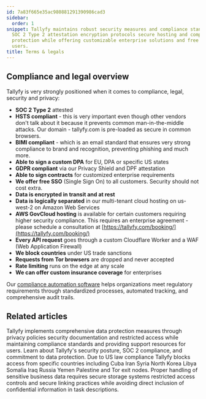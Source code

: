 ```yaml
---
id: 7a83f665e35ac980881291390986cad3
sidebar:
  order: 1
snippet: Tallyfy maintains robust security measures and compliance standards including
  SOC 2 Type 2 attestation encryption protocols secure hosting and comprehensive data
  protection while offering customizable enterprise solutions and free SSO for all
  users.
title: Terms & legals
---
```


## Compliance and legal overview

Tallyfy is very strongly positioned when it comes to compliance, legal, security and privacy:

* **SOC 2 Type 2** attested
* **HSTS compliant** - this is very important even though other vendors don't talk about it because it prevents common man-in-the-middle attacks. Our domain - tallyfy.com is pre-loaded as secure in common browsers.
* **BIMI compliant** - which is an email standard that ensures very strong compliance to brand and recognition, preventing phishing and much more.
* **Able to sign a custom DPA** for EU, DPA or specific US states
* **GDPR compliant** via our Privacy Shield and DPF attestation
* **Able to sign contracts** for customized enterprise requirements
* **We offer free SSO** (Single Sign On) to all customers. Security should not cost extra.
* **Data is encrypted in transit and at rest**
* **Data is logically separated** in our multi-tenant cloud hosting on us-west-2 on Amazon Web Services
* **AWS GovCloud hosting** is available for certain customers requiring higher security compliance. This requires an enterprise agreement - please schedule a consultation at [https://tallyfy.com/booking/](https://tallyfy.com/booking/)
* **Every API request** goes through a custom Cloudflare Worker and a WAF (Web Application Firewall)
* **We block countries** under US trade sanctions
* **Requests from Tor browsers** are dropped and never accepted
* **Rate limiting** runs on the edge at any scale
* **We can offer custom insurance coverage** for enterprises

Our [compliance automation software](https://tallyfy.com/solutions/compliance-automation-software/) helps organizations meet regulatory requirements through standardized processes, automated tracking, and comprehensive audit trails.


<PageTree />


## Related articles
<CardGrid>
<LinkTitleCard header="<b>Terms Legals > Tallyfy's privacy policy</b>" href="/products/pro/miscellaneous/terms-legals/where-can-i-find-tallyfys-privacy-policy/" > Tallyfy implements comprehensive data protection measures through privacy policies security documentation and restricted access while maintaining compliance standards and providing support resources for users. </LinkTitleCard>
<LinkTitleCard header="<b>Pro > Compliance Overview</b>" href="/products/pro/compliance/" > Learn about Tallyfy's security posture, SOC 2 compliance, and commitment to data protection. </LinkTitleCard>
<LinkTitleCard header="<b>Terms Legals > Country restrictions</b>" href="/products/pro/miscellaneous/terms-legals/is-your-country-blocked-from-using-tallyfy/" > Due to US law compliance Tallyfy blocks access from specific countries including Cuba Iran Syria North Korea Libya Somalia Iraq Russia Yemen Palestine and Tor exit nodes. </LinkTitleCard>
<LinkTitleCard header="<b>Tracking And Tasks > Protect Sensitive Data</b>" href="/products/pro/tracking-and-tasks/how-can-i-protect-sensitive-data-in-tallyfy/" > Proper handling of sensitive business data requires secure storage systems restricted access controls and secure linking practices while avoiding direct inclusion of confidential information in task descriptions. </LinkTitleCard>
</CardGrid>